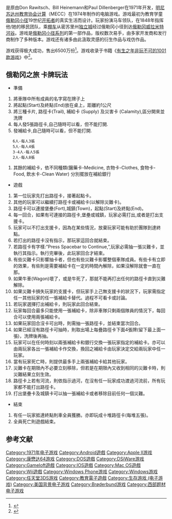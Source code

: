 {{NoteTA
| G1=Games
}}
{{Infobox video game
| title = 俄勒冈之旅
| english = The Oregon Trail
| image =
| caption =
| developer = [[MECC|MECC]]
| publisher = [[Brøderbund|Brøderbund]]、[[The_Learning_Company|The Learning Company]]、[[Gameloft|Gameloft]]
| platforms = [[Android|Android]]、[[Apple_II|Apple II]]、[[iOS|iOS]]、[[Macintosh|Macintosh]]、[[BlackBerry|BlackBerry]]、[[Commodore_64|Commodore 64]]、[[DOS|DOS]]、[[Facebook|Facebook]]、[[Java_ME|Java ME]]、[[任天堂DSi|任天堂DSi]]、[[任天堂3DS|任天堂3DS]]、[[RISC_OS|RISC OS]]、[[Wii|Wii]]、[[Microsoft_Windows|Windows]]、[[Windows_Mobile|Windows Mobile]]、[[Windows_Phone_7|Windows Phone 7]]
| released = 1971年、1974年、1985年、1992年、1996年、2001年、2002年、2005年、2008年、2009年、2011年
| genre = [[模拟游戏|模拟]]
}}

{{Vgname|俄勒冈之旅|en=The Oregon Trail|或译“'''俄勒冈小径'''”}}是原由Don Rawitsch、Bill Heinemann和Paul Dillenberger在1971年开发，[[明尼苏达州教育协会计算|明尼苏达州教育协会计算]]（MECC）在1974年制作的电脑游戏。游戏最初为教育学童[[俄勒冈小径|俄勒冈小径]]19世纪[[移民者|开拓者]]的真实生活而设计。玩家扮演马车领队，在1848年指挥他/她的移民团队，乘[[棚车|棚车]]从密苏里州[[独立城_(密苏里州)|独立城]]经过俄勒冈小径到达[[俄勒冈|俄勒冈]][[威拉米特河谷|威拉米特河谷]]。游戏是[[俄勒冈小径系列|俄勒冈小径系列]]的第一部作品，版权数次易手，由多家开发商和发行商制作了多种版本。游戏还有诸多由此汲取灵感的衍生作品与戏仿作品。

游戏获得极大成功，售出6500万份<ref name="polygon">{{cite web|url=http://www.polygon.com/2013/7/31/4575810/the-oregon-trail-was-made-in-just-two-weeks|title=The Oregon Trail was made in just two weeks|date=July 31, 2013|last=Campbell|first=Colin|publisher=Future plc.|work=Polygon|accessdate=October 27, 2014|archive-date=2018-06-12|archive-url=https://web.archive.org/web/20180612162826/https://www.polygon.com/2013/7/31/4575810/the-oregon-trail-was-made-in-just-two-weeks|dead-url=no}}</ref>。游戏收录于书籍《[[有生之年非玩不可的1001款游戏|有生之年非玩不可的1001款游戏]]》中<ref>{{cite book|last1=Mott|first1=Tony|title=1001 Video Games You Must Play Before You Die|url=https://archive.org/details/1001videogamesyo0000unse|date=2010|publisher=Universe Publishing|isbn=978-0-7893-2090-2|page=[https://archive.org/details/1001videogamesyo0000unse/page/22 22]|accessdate=October 27, 2014}}</ref>。

== 俄勒冈之旅 卡牌玩法 ==
{{无来源章节}}
* 準備
# 將車隊中所有成員的名字寫在牌子上
# 將起點(Start)及終點(End)放在桌上，距離約1公尺
# 將三種卡片, 路徑卡(Trail), 補給卡 (Supply) 及災害卡  (Calamity),區分開來並洗牌
# 每人發5張路徑卡,自己隨時可以看，但不能打開. 
# 發補給卡,自己隨時可以看，但不能打開.
	6人-每人3張
	5人-每人4張
	3-4人-每人5張
	2人-每人8張
# 其餘的補給卡，依不同種類(醫藥卡-Medicine, 衣物卡-Clothes, 食物卡-Food, 飲水卡-Clean Water) 分別擺放在補給銀行

* 遊戲
# 第一位玩家先打出路徑卡，接著起點卡。
# 其他的玩家可以繼續打路徑卡或補給卡(以解除災難卡)。
# 路徑卡可以連接堡壘(Fort),城鎮(Town)，起點(Start)及終點(End)。
# 每一回合，如果有可連接的路徑卡,堡壘或城鎮，玩家必需打出,或者是打出支援卡。
# 玩家可以不打出支援卡，因為在某些情況，放棄玩家可能有助於團隊到達終點。
# 若打出的路徑卡沒有指示，那玩家這回合就結束。
# 若路徑卡有字樣:”Press Spacebar to Continue,”,玩家必需抽一張災難卡，並執行其指示。執行完畢後，此玩家回合才結束。
# 有些災難卡只影響抽卡者，但也有些災難卡影響整個車隊成員。有些卡有立即的效果，有些則是需要補給卡在一定的時間內解除，如果沒解除就會一直在那。
# 如果牛車(Wagon)壞了，或是牛死了，那就不能再打出任何的路徑卡直到災難解除。
# 如果災難卡損失玩家的支援卡，但玩家手上己無支援卡的狀況下，玩家需指定任一其他玩家的任一張補給卡替代。過程不可看卡或討論。
# 若玩家選擇打出補給卡，則玩家此回合結束。
# 玩家每回合最多只能使用一張補給卡，除非車隊只剩兩個隊員的情況下，每回合可以使用兩張補給卡。
# 如果玩家回合沒卡可出時，則需抽一張路徑卡，並結束當次回合。
# 如果已經沒有路徑卡可抽時，則取出場上每疊路徑卡下面4張牌(留下最上面一張)，洗牌後再抽。
# 玩家可以在任何時刻以兩張補給卡和銀行交換一張玩家指定的補給卡。亦可以由兩玩家各出一張補給卡作交換，換回之補給卡由玩家決定交給兩玩家中任一玩家。
# 當有玩家死亡時，則提供最多手上兩張補給卡給其他玩家。
# 災難卡在期限內不必要立刻移除，但若是在期限內又收到相同的災難卡時，則災難結果立刻生效。
# 路徑卡上若有河流，則依指示過河，在沒有任一玩家成功渡過河流前，所有玩家都不能打出路徑卡。
# 打出堡壘卡及城鎮卡可以抽一張補給卡或者移除目前任何一個災難。

* 結束
# 有任一玩家抵達終點則車全員獲勝。亦即玩成十堆路徑卡(每堆五張)。
# 全員死亡則遊戲結束。

== 参考文献 ==
{{reflist|30em}}

{{DEFAULTSORT:Oregon Trail, The}}
[[Category:1971年电子游戏|Category:1971年电子游戏]]
[[Category:Android遊戲|Category:Android遊戲]]
[[Category:Apple_II游戏|Category:Apple II游戏]]
[[Category:康懋达64游戏|Category:康懋达64游戏]]
[[Category:DOS遊戲|Category:DOS遊戲]]
[[Category:DSiWare游戏|Category:DSiWare游戏]]
[[Category:Gameloft遊戲|Category:Gameloft遊戲]]
[[Category:IOS遊戲|Category:IOS遊戲]]
[[Category:Mac_OS遊戲|Category:Mac OS遊戲]]
[[Category:Wii遊戲|Category:Wii遊戲]]
[[Category:Windows_Phone游戏|Category:Windows Phone游戏]]
[[Category:Windows游戏|Category:Windows游戏]]
[[Category:任天堂3DS游戏|Category:任天堂3DS游戏]]
[[Category:教育電子遊戲|Category:教育電子遊戲]]
[[Category:生存游戏_(电子游戏)|Category:生存游戏 (电子游戏)]]
[[Category:美国背景电子游戏|Category:美国背景电子游戏]]
[[Category:Brøderbund游戏|Category:Brøderbund游戏]]
[[Category:西部题材电子游戏|Category:西部题材电子游戏]]